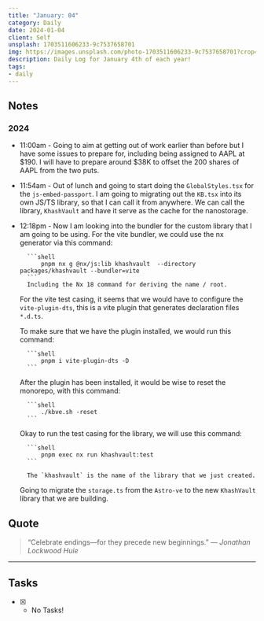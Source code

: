 ```yaml
---
title: "January: 04"
category: Daily
date: 2024-01-04
client: Self
unsplash: 1703511606233-9c7537658701
img: https://images.unsplash.com/photo-1703511606233-9c7537658701?crop=entropy&cs=srgb&fm=jpg&ixid=MnwzNjM5Nzd8MHwxfHJhbmRvbXx8fHx8fHx8fDE2ODE3NDg2ODY&ixlib=rb-4.0.3&q=85
description: Daily Log for January 4th of each year!
tags:
- daily
---
```


## Notes

### 2024

- 11:00am - Going to aim at getting out of work earlier than before but I have some issues to prepare for, including being assigned to AAPL at $190.
    I will have to prepare around $38K to offset the 200 shares of AAPL from the two puts.

- 11:54am - Out of lunch and going to start doing the `GlobalStyles.tsx` for the `js-embed-passport`.
    I am going to migrating out the `KB.tsx` into its own JS/TS library, so that I can call it from anywhere.
    We can call the library, `KhashVault` and have it serve as the cache for the nanostorage.

- 12:18pm - Now I am looking into the bundler for the custom library that I am going to be using.
    For the vite bundler, we could use the nx generator via this command:

        ```shell
            pnpm nx g @nx/js:lib khashvault  --directory packages/khashvault --bundler=vite
        ```
        Including the Nx 18 command for deriving the name / root.

    For the vite test casing, it seems that we would have to configure the `vite-plugin-dts`, this is a vite plugin that generates declaration files `*.d.ts`.

    To make sure that we have the plugin installed, we would run this command:
    
        ```shell
            pnpm i vite-plugin-dts -D
        ```

    After the plugin has been installed, it would be wise to reset the monorepo, with this command:

        ```shell
            ./kbve.sh -reset
        ```
    
    Okay to run the test casing for the library, we will use this command:

        ```shell
            pnpm exec nx run khashvault:test 
        ```

        The `khashvault` is the name of the library that we just created.
    
    Going to migrate the `storage.ts` from the `Astro-ve` to the new `KhashVault` library that we are building.






## Quote

>  “Celebrate endings—for they precede new beginnings.” 
>  — <cite>Jonathan Lockwood Huie</cite>

---

## Tasks

- [X] - No Tasks!